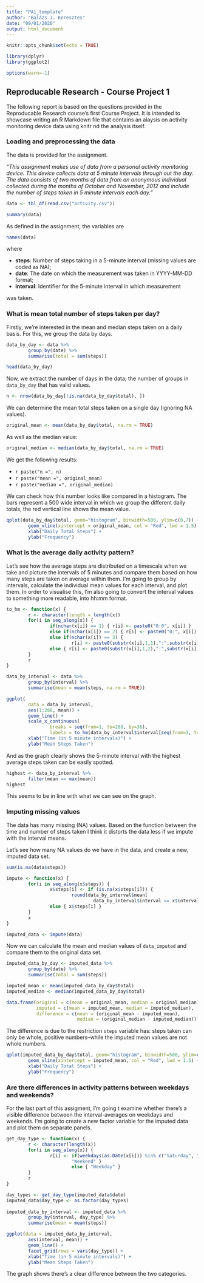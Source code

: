---
title: "PA1_template"
author: "Balázs J. Keresztes"
date: "09/01/2020"
output: html_document
---

```{r setup, include=FALSE}
knitr::opts_chunk$set(echo = TRUE)

library(dplyr)
library(ggplot2)

options(warn=-1)
```

## Reproducable Research - Course Project 1

The following report is based on the questions provided in the Reproducable Research 
course's first Course Project. It is intended to showcase writing an R Markdown file 
that contains an alaysis on activity monitoring device data using knitr nd the analysis 
itself.


### Loading and preprocessing the data

The data is provided for the assignment. 

*"This assignment makes use of data from a personal activity monitoring
device. This device collects data at 5 minute intervals through out the
day. The data consists of two months of data from an anonymous
individual collected during the months of October and November, 2012
and include the number of steps taken in 5 minute intervals each day."*

```{r cache=TRUE}
data <- tbl_df(read.csv("activity.csv"))

summary(data)
```

As defined in the assignment, the variables are
```{r}
names(data)
```

where

* **steps**: Number of steps taking in a 5-minute interval (missing values 
are coded as \color{red}{\verb|NA|}NA);
* **date**: The date on which the measurement was taken in YYYY-MM-DD format;
* **interval**: Identifier for the 5-minute interval in which measurement 

was taken.


### What is mean total number of steps taken per day?

Firstly, we're interested in the mean and median steps taken on a daily 
basis. For this, we group the data by days.
```{r cache=TRUE}
data_by_day <- data %>%
        group_by(date) %>%
        summarise(total = sum(steps))

head(data_by_day)
```

Now, we extract the number of days in the data; the number of groups in
`data_by_day` that has valid values.
```{r cache=TRUE}
n <- nrow(data_by_day[!is.na(data_by_day$total), ])
```

We can determine the mean total steps taken on a single day (ignoring
NA values).
```{r cache=TRUE}
original_mean <- mean(data_by_day$total, na.rm = TRUE)
```

As well as the median value:
```{r cache=TRUE}
original_median <- median(data_by_day$total, na.rm = TRUE)
```

We get the following results:

* ``r paste("n =", n)``
* ``r paste("mean =", original_mean)``
* ``r paste("median =", original_median)``

We can check how this number looks like compared in a histogram. The bars represent
a 500 wide interval in which we group the different daily totals, the red vertical
line shows the mean value.
```{r cache=TRUE}
qplot(data_by_day$total, geom="histogram", binwidth=500, ylim=c(0,7)) + 
        geom_vline(xintercept = original_mean, col = "Red", lwd = 1.5) +
        xlab("Daily Total Steps") +
        ylab("Frequency")
```


### What is the average daily activity pattern?

Let's see how the average steps are distributed on a timescale when we take and 
picture the intervals of 5 minutes and compare them based on how many steps are 
taken on average within them. I'm going to group by intervals, calculate the 
individual mean values for each interval, and plot them. In order to visualise 
this, I'm also going to convert the interval values to something more readable, 
into hh:mm format.

```{r cache=TRUE}
to_hm <- function(x) {
        r <- character(length = length(x))
        for(i in seq_along(x)) {
                if(nchar(x[i]) == 1) { r[i] <- paste0("0:0", x[i]) }
                else if(nchar(x[i]) == 2) { r[i] <- paste0("0:", x[i]) }
                else if(nchar(x[i]) == 3) { 
                        r[i] <- paste0(substr(x[i],1,1),":",substr(x[i],2,3)) }
                else { r[i] <- paste0(substr(x[i],1,2),":",substr(x[i],3,4)) } 
        }
        r
}

data_by_interval <- data %>% 
        group_by(interval) %>% 
        summarise(mean = mean(steps, na.rm = TRUE))

ggplot(
        data = data_by_interval, 
        aes(1:288, mean)) + 
        geom_line() + 
        scale_x_continuous(
                breaks = seq(from=1, to=288, by=36), 
                labels = to_hm(data_by_interval$interval[seq(from=1, to=288, by=36)])) +
        xlab("Time (in 5 minute intervals)") +
        ylab("Mean Steps Taken")
```

And as the graph clearly shows the 5-minute interval with the highest average 
steps taken can be easily spotted.

```{r cache=TRUE}
highest <- data_by_interval %>%
        filter(mean == max(mean))
highest
```

This seems to be in line with what we can see on the graph.


### Imputing missing values

The data has many missing (NA) values. Based on the function between the time and 
number of steps taken I think it distorts the data less if we impute with the 
interval means.

Let's see how many NA values do we have in the data, and create a new, imputed 
data set.

```{r cache=TRUE}
sum(is.na(data$steps))

impute <- function(x) {
        for(i in seq_along(x$steps)) {
                x$steps[i] <- if (is.na(x$steps[i])) {
                        round(data_by_interval$mean[
                                data_by_interval$interval == x$interval[i]],0) }
                else { x$steps[i] }
        }
        x
}

imputed_data <- impute(data)
```

Now we can calculate the mean and median values of `data_imputed` and compare 
them to the original data set.

```{r cache=TRUE}
imputed_data_by_day <- imputed_data %>%
        group_by(date) %>%
        summarise(total = sum(steps))

imputed_mean <- mean(imputed_data_by_day$total)
imputed_median <- median(imputed_data_by_day$total)

data.frame(original = c(mean = original_mean, median = original_median), 
           imputed = c(mean = imputed_mean, median = imputed_median),
           difference = c(mean = (original_mean - imputed_mean),
                          median = (original_median - imputed_median)))
```

The difference is due to the restriction `steps` variable has: steps taken can
only be whole, positive numbers--while the imputed mean values are not whole
numbers.

```{r cache=TRUE}
qplot(imputed_data_by_day$total, geom="histogram", binwidth=500, ylim=c(0,7)) + 
        geom_vline(xintercept = imputed_mean, col = "Red", lwd = 1.5) +
        xlab("Daily Total Steps") +
        ylab("Frequency")
```


### Are there differences in activity patterns between weekdays and weekends?

For the last part of this assigment, I'm going t examine whether there's a 
visible difference between the interval-averages on weekdays and weekends. I'm
going to create a new factor variable for the imputed data and plot them on
separate panels.

```{r cache=TRUE}
get_day_type <- function(x) {
        r <- character(length(x))
        for(i in seq_along(x)) {
                r[i] <- if(weekdays(as.Date(x[i])) %in% c("Saturday", "Sunday")) { 
                        "Weekend" }
                        else { "Weekday" }
        }
        r
}

day_types <- get_day_type(imputed_data$date)
imputed_data$day_type <- as.factor(day_types)
        
imputed_data_by_interval <- imputed_data %>%
        group_by(interval, day_type) %>% 
        summarise(mean = mean(steps))

ggplot(data = imputed_data_by_interval, 
        aes(interval, mean)) +
        geom_line() + 
        facet_grid(rows = vars(day_type)) +
        xlab("Time (in 5 minute intervals)") +
        ylab("Mean Steps Taken")
```

The graph shows there's a clear difference between the two categories. 
